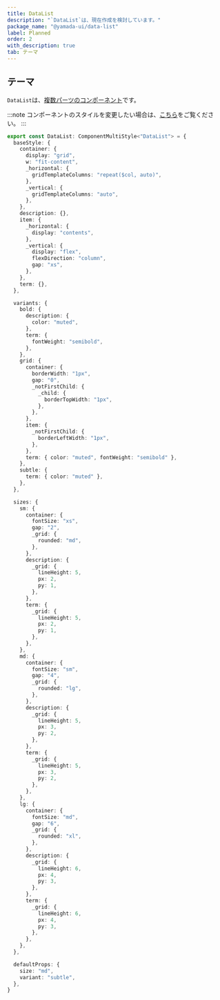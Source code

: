 ```yaml
---
title: DataList
description: "`DataList`は、現在作成を検討しています。"
package_name: "@yamada-ui/data-list"
label: Planned
order: 2
with_description: true
tab: テーマ
---
```


## テーマ

`DataList`は、[複数パーツのコンポーネント](/styled-system/theming/component-styles#複数パーツのコンポーネント)です。

:::note
コンポーネントのスタイルを変更したい場合は、[こちら](/styled-system/theming/customize-theme#コンポーネントのスタイルを変更する)をご覧ください。
:::

```ts
export const DataList: ComponentMultiStyle<"DataList"> = {
  baseStyle: {
    container: {
      display: "grid",
      w: "fit-content",
      _horizontal: {
        gridTemplateColumns: "repeat($col, auto)",
      },
      _vertical: {
        gridTemplateColumns: "auto",
      },
    },
    description: {},
    item: {
      _horizontal: {
        display: "contents",
      },
      _vertical: {
        display: "flex",
        flexDirection: "column",
        gap: "xs",
      },
    },
    term: {},
  },

  variants: {
    bold: {
      description: {
        color: "muted",
      },
      term: {
        fontWeight: "semibold",
      },
    },
    grid: {
      container: {
        borderWidth: "1px",
        gap: "0",
        _notFirstChild: {
          _child: {
            borderTopWidth: "1px",
          },
        },
      },
      item: {
        _notFirstChild: {
          borderLeftWidth: "1px",
        },
      },
      term: { color: "muted", fontWeight: "semibold" },
    },
    subtle: {
      term: { color: "muted" },
    },
  },

  sizes: {
    sm: {
      container: {
        fontSize: "xs",
        gap: "2",
        _grid: {
          rounded: "md",
        },
      },
      description: {
        _grid: {
          lineHeight: 5,
          px: 2,
          py: 1,
        },
      },
      term: {
        _grid: {
          lineHeight: 5,
          px: 2,
          py: 1,
        },
      },
    },
    md: {
      container: {
        fontSize: "sm",
        gap: "4",
        _grid: {
          rounded: "lg",
        },
      },
      description: {
        _grid: {
          lineHeight: 5,
          px: 3,
          py: 2,
        },
      },
      term: {
        _grid: {
          lineHeight: 5,
          px: 3,
          py: 2,
        },
      },
    },
    lg: {
      container: {
        fontSize: "md",
        gap: "6",
        _grid: {
          rounded: "xl",
        },
      },
      description: {
        _grid: {
          lineHeight: 6,
          px: 4,
          py: 3,
        },
      },
      term: {
        _grid: {
          lineHeight: 6,
          px: 4,
          py: 3,
        },
      },
    },
  },

  defaultProps: {
    size: "md",
    variant: "subtle",
  },
}
```
